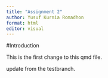 ```yaml
---
title: "Assignment 2"
author: Yusuf Kurnia Romadhon
format: html
editor: visual
---
```


#Introduction

This is the first change to this qmd file.

update from the testbranch.